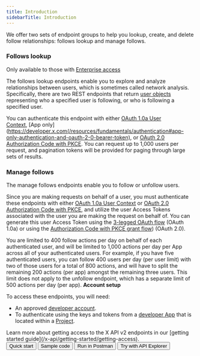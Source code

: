 ---
title: Introduction
sidebarTitle: Introduction
---


We offer two sets of endpoint groups to help you lookup, create, and delete follow relationships: follows lookup and manage follows.
 

### Follows lookup

Only available to those with [Enterprise access](/x-api/getting-started/about-x-api)

The follows lookup endpoints enable you to explore and analyze relationships between users, which is sometimes called network analysis. Specifically, there are two REST endpoints that return [user objects](/x-api/fundamentals/data-dictionary#user) representing who a specified user is following, or who is following a specified user.

You can authenticate this endpoint with either [OAuth 1.0a User Context](/resources/fundamentals/authentication), [App only](https://developer.x.com(/resources/fundamentals/authentication#app-only-authentication-and-oauth-2-0-bearer-token), or [OAuth 2.0 Authorization Code with PKCE](resources/fundamentals/authentication#oauth-2-0-authorization-code-flow-with-pkce-2). You can request up to 1,000 users per request, and pagination tokens will be provided for paging through large sets of results.
 

### Manage follows

The manage follows endpoints enable you to follow or unfollow users.

Since you are making requests on behalf of a user, you must authenticate these endpoints with either [OAuth 1.0a User Context](/resources/fundamentals/authentication) or [OAuth 2.0 Authorization Code with PKCE](resources/fundamentals/authentication#oauth-2-0-authorization-code-flow-with-pkce-2), and utilize the user Access Tokens associated with the user you are making the request on behalf of. You can generate this user Access Token using the [3-legged OAuth flow](/resources/fundamentals/authentication#obtaining-access-tokens-using-3-legged-oauth-flow) (OAuth 1.0a) or using the [Authorization Code with PKCE grant flow](/resources/fundamentals/authentication#how-to-connect-to-endpoints-using-oauth-2-0-authorization-code-flow-with-pkce)) (OAuth 2.0).

You are limited to 400 follow actions per day on behalf of each authenticated user, and will be limited to 1,000 actions per day per App across all of your authenticated users. For example, if you have five authenticated users, you can follow 400 users per day (per user limit) with two of those users for a total of 800 actions, and will have to split the remaining 200 actions (per app) amongst the remaining three users. This limit does not apply to the unfollow endpoint, which has a separate limit of 500 actions per day (per app).
<Note>
**Account setup**

To access these endpoints, you will need:

* An approved [developer account](https://developer.x.com/en/portal/petition/essential/basic-info).
* To authenticate using the keys and tokens from a [developer App](/resources/fundamentals/developer-apps) that is located within a [Project](/resources/fundamentals/projects). 
</Note>
Learn more about getting access to the X API v2 endpoints in our [getting started guide](/x-api/getting-started/getting-access).
<div class="flex space-x-2">
<Button href="/x-api/users/follows/quickstart">
  Quick start
</Button>
<Button href="https://github.com/xdevplatform/Twitter-API-v2-sample-code">
  Sample code
</Button>
<Button href="https://t.co/twitter-api-postman">
 Run in Postman
</Button>
<Button href="https://developer.x.com/apitools/api?endpoint=%2F2%2Fusers%2F%7Bid%7D%2Ffollowers&method=get">
  Try with API Explorer
</Button>
</div>